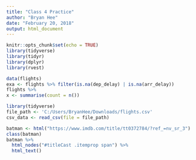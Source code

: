 ```yaml
---
title: "Class 4 Practice"
author: "Bryan Hee"
date: "February 20, 2018"
output: html_document
---
```


```r
knitr::opts_chunk$set(echo = TRUE)
library(tidyverse)
library(tidyr)
library(dplyr)
library(rvest)
```

```r
data(flights)
exa <- flights %>% filter(is.na(dep_delay) | is.na(arr_delay))
flights %>%
x <- summarise(count = n())
```

```r
library(tidyverse)
file_path <- 'C:/Users/BryanHee/Downloads/flights.csv'
csv_data <- read_csv(file = file_path)
```

```r
batman <- html("https://www.imdb.com/title/tt0372784/?ref_=nv_sr_3")
class(batman)
batman %>%
  html_nodes("#titleCast .itemprop span") %>%
  html_text()

```

